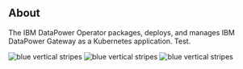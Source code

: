 
## About

<PageDescription>

The IBM DataPower Operator packages, deploys, and manages IBM DataPower Gateway as a Kubernetes application. Test.

</PageDescription>

<FeatureCard
    color="dark"
    href="/getting-started"
    title="Getting started"
    actionIcon="arrowRight"
    className="homepage-feature"
    >

<ArtDirection>

![blue vertical stripes](../images/blue-stripes-mobile.png)
![blue vertical stripes](../images/blue-stripes-tablet.png)
![blue vertical stripes](../images/blue-stripes.png)

</ArtDirection>

</FeatureCard>
